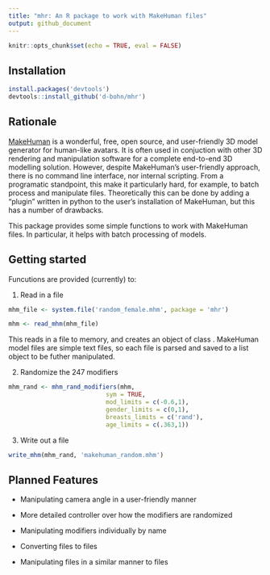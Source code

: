 ```yaml
---
title: "mhr: An R package to work with MakeHuman files"
output: github_document
---
```


```r
knitr::opts_chunk$set(echo = TRUE, eval = FALSE)
```

## Installation
```r
install.packages('devtools')
devtools::install_github('d-bohn/mhr')
```

## Rationale
[MakeHuman](http://www.makehumancommunity.org/) is a wonderful, free, open source, and user-friendly 3D model generator for human-like avatars. It is often used in conjuction with other 3D rendering and manipulation software for a complete end-to-end 3D modelling solution. However, despite MakeHuman's user-friendly approach, there is no command line interface, nor internal scripting. From a programatic standpoint, this make it particularly hard, for example, to batch process and manipulate files. Theoretically this can be done by adding a "plugin" written in python to the user's installation of MakeHuman, but this has a number of drawbacks.

This package provides some simple functions to work with MakeHuman files. In particular, it helps with batch processing of models.

## Getting started
Funcutions are provided (currently) to:

1) Read in a \code{.mhm} file
```r
mhm_file <- system.file('random_female.mhm', package = 'mhr')

mhm <- read_mhm(mhm_file)
```

This reads in a \code{.mhm} file to memory, and creates an object of class \code{mhm}.
MakeHuman model files are simple text files, so each file is parsed and saved to a list
object to be futher manipulated.

2) Randomize the 247 modifiers
```r
mhm_rand <- mhm_rand_modifiers(mhm,
                           sym = TRUE,
                           mod_limits = c(-0.6,1),
                           gender_limits = c(0,1),
                           breasts_limits = c('rand'),
                           age_limits = c(.363,1))
```

3) Write out a \code{.mhm} file
```r
write_mhm(mhm_rand, 'makehuman_random.mhm')
```

## Planned Features

- Manipulating camera angle in a user-friendly manner

- More detailed controller over how the modifiers are randomized

- Manipulating modifiers individually by name

- Converting \code{.mhm} files to \code{.obj} files

- Manipulating \code{.obj} files in a similar manner to \code{.mhm} files
